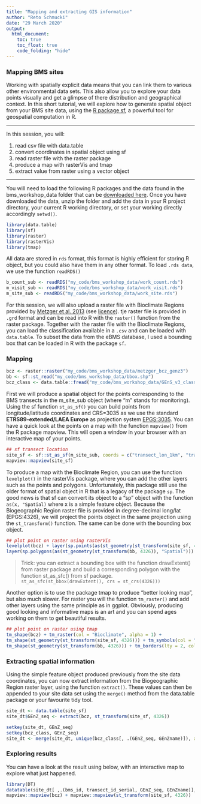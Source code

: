 ```yaml
---
title: "Mapping and extracting GIS information"
author: "Reto Schmucki"
date: "29 March 2020"
output:
  html_document:
    toc: true
    toc_float: true
    code_folding: "hide"
---
```


### Mapping BMS sites

Working with spatially explicit data means that you can link them to various other environmental data sets. This also allow you to explore your data points visually and get a glimpse of there distribution and geographical context. In this short tutorial, we will explore how to generate spatial object from your BMS site data, using the [R package sf](https://r-spatial.github.io/sf/index.html), a powerful tool for geospatial computation in R. 

---

In this session, you will:

1. read csv file with data.table
2. convert coordinates in spatial object using sf
3. read raster file with the raster package
4. produce a map with rasterVis and tmap
5. extract value from raster using a vector object

----

You will need to load the following R packages and the data found in the bms_workshop_data folder that can be <a href="https://filedn.com/l4iF16owVCHBm81sGhdrcpX/bms_workshop_data.zip">downloaded here</a>.
Once you have downloaded the data, unzip the folder and add the data in your R project directory, your current R working directory, or set your working directly accordingly `setwd()`.

``` r
library(data.table)
library(sf)
library(raster)
library(rasterVis)
library(tmap)
```

All data are stored in `rds` format, this format is highly efficient for storing R object, but you could also have them in any other format. To load `.rds data`, we use the function `readRDS()`

``` r
b_count_sub <- readRDS("my_code/bms_workshop_data/work_count.rds")
m_visit_sub <- readRDS("my_code/bms_workshop_data/work_visit.rds")
m_site_sub <- readRDS("my_code/bms_workshop_data/work_site.rds")
```
For this session, we will also upload a raster file with Bioclimate Regions provided by <a href="https://onlinelibrary.wiley.com/doi/abs/10.1111/geb.12022">Metzger et al. 2013</a> (see [licence](data/readme_metzger_data.txt)). tje raster file is provided in `.grd` format and can be read into R with the `raster()` function from the raster package. Together with the raster file with the Bioclimate Regions, you can load the classification available in a `.csv` and can be loaded with `data.table`. To subset the data from the eBMS database, I used a bounding box that can be loaded in R with the package `sf`.


### Mapping

``` r
bcz <- raster::raster("my_code/bms_workshop_data/metzger_bcz_genz3")
bb <- sf::st_read("my_code/bms_workshop_data/bbox.shp")
bcz_class <- data.table::fread("my_code/bms_workshop_data/GEnS_v3_classification.csv")
```

First we will produce a spatial object for the points corresponding to the BMS transects in the m_site_sub object (where "m" stands for monitoring). Using the sf function `st_as_sf()` you can build points from longitude/latitude coordinates and CRS=3035 as we use the standard **ETRS89-extended/LAEA Europe** as projection system [EPGS:3035](https://epsg.io/3035). You can have a quick look at the points on a map with the function `mapview()` from the R package mapview. This will open a window in your browser with an interactive map of your points. 

``` r
## sf transect location
site_sf <- sf::st_as_sf(m_site_sub, coords = c("transect_lon_1km", "transect_lat_1km"), crs = 3035)
mapview::mapview(site_sf)
```

To produce a map with the Bioclimate Region, you can use the function `levelplot()` in the rasterVis package, where you can add the other layers such as the points and polygons. Unfortunately, this package still use the older format of spatial object in R that is a legacy of the package `sp`. The good news is that sf can convert its object to a "sp" object with the function `as(x, "Spatial)` where x is a simple feature object. Because the Biogeographic Region raster file is provided in degree-decimal long/lat (EPGS:4326), we will project the points object in the same projection using the `st_transform()` function. The same can be done with the bounding box object.

``` r
## plot point on raster using rasterVis
levelplot(bcz) + layer(sp.points(as(st_geometry(st_transform(site_sf, 4326)), "Spatial"), col = "cyan4")) +
layer(sp.polygons(as(st_geometry(st_transform(bb, 4326)), "Spatial")))
```

> Trick: you can extract a bounding box with the function drawExtent() from raster package and build a corresponding polygon with the function st_as_sfc() from sf package.
> `st_as_sfc(st_bbox(drawExtent(), crs = st_crs(4326)))`

Another option is to use the package tmap to produce "better looking map", but also much slower. For raster you will the function `tm_raster()` and add other layers using the same principle as in ggplot. Obviously, producing good looking and informative maps is an art and you can spend ages working on them to get beautiful results.

``` r
## plot point on raster using tmap
tm_shape(bcz) + tm_raster(col = "Bioclimate", alpha = 1) + 
tm_shape(st_geometry(st_transform(site_sf, 4326))) + tm_symbols(col = "dodgerblue4", size = 0.1, shape = 20) +
tm_shape(st_geometry(st_transform(bb, 4326))) + tm_borders(lty = 2, col= 'magenta', lwd=2)
```

### Extracting spatial information

Using the simple feature object produced previously from the site data coordinates, you can now extract information from the Biogeographic Region raster layer, using the function `extract()`. These values can then be appended to your site data set using the `merge()` method from the data.table package or your favourite tidy tool.

``` r

site_dt <- data.table(site_sf)
site_dt$GEnZ_seq <- extract(bcz, st_transform(site_sf, 4326))

setkey(site_dt, GEnZ_seq)
setkey(bcz_class, GEnZ_seq)
site_dt <- merge(site_dt, unique(bcz_class[, .(GEnZ_seq, GEnZname)]), all.x=TRUE)
```

### Exploring results

You can have a look at the result using below, with an interactive map to explore what just happened.

``` r
library(DT)
datatable(site_dt[ ,.(bms_id, transect_id_serial, GEnZ_seq, GEnZname)], rownames = FALSE, filter = "top", options = list(pageLength = 5, scrollX = T))
mapview::mapview(bcz) + mapview::mapview(st_transform(site_sf, 4326))
```
